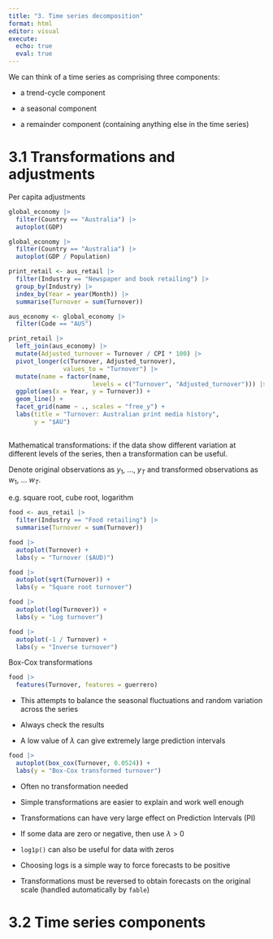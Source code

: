 ```yaml
---
title: "3. Time series decomposition"
format: html
editor: visual
execute: 
  echo: true
  eval: true
---
```


We can think of a time series as comprising three components:

-   a trend-cycle component

-   a seasonal component

-   a remainder component (containing anything else in the time series)

# 3.1 Transformations and adjustments

Per capita adjustments

```r
global_economy |> 
  filter(Country == "Australia") |> 
  autoplot(GDP)
```

```r
global_economy |> 
  filter(Country == "Australia") |> 
  autoplot(GDP / Population)
```

```r
print_retail <- aus_retail |> 
  filter(Industry == "Newspaper and book retailing") |> 
  group_by(Industry) |> 
  index_by(Year = year(Month)) |> 
  summarise(Turnover = sum(Turnover))
```

```r
aus_economy <- global_economy |> 
  filter(Code == "AUS")
```

```r
print_retail |> 
  left_join(aus_economy) |> 
  mutate(Adjusted_turnover = Turnover / CPI * 100) |> 
  pivot_longer(c(Turnover, Adjusted_turnover),
               values_to = "Turnover") |> 
  mutate(name = factor(name, 
                       levels = c("Turnover", "Adjusted_turnover"))) |> 
  ggplot(aes(x = Year, y = Turnover)) +
  geom_line() +
  facet_grid(name ~ ., scales = "free_y") +
  labs(title = "Turnover: Australian print media history",
       y = "$AU")
  
```

Mathematical transformations: if the data show different variation at different levels of the series, then a transformation can be useful.

Denote original observations as $y_1$, ..., $y_T$ and transformed observations as $w_1$, ... $w_T$.

e.g. square root, cube root, logarithm

```r
food <- aus_retail |> 
  filter(Industry == "Food retailing") |> 
  summarise(Turnover = sum(Turnover))
```

```r
food |> 
  autoplot(Turnover) +
  labs(y = "Turnover ($AUD)")
```

```r
food |> 
  autoplot(sqrt(Turnover)) +
  labs(y = "Square root turnover")
```

```r
food |> 
  autoplot(log(Turnover)) +
  labs(y = "Log turnover")
```

```r
food |> 
  autoplot(-1 / Turnover) +
  labs(y = "Inverse turnover")
```

Box-Cox transformations

```r
food |> 
  features(Turnover, features = guerrero)
```

-   This attempts to balance the seasonal fluctuations and random variation across the series

-   Always check the results

-   A low value of $\lambda$ can give extremely large prediction intervals

```r
food |> 
  autoplot(box_cox(Turnover, 0.0524)) +
  labs(y = "Box-Cox transformed turnover")
```

-   Often no transformation needed

-   Simple transformations are easier to explain and work well enough

-   Transformations can have very large effect on Prediction Intervals (PI)

-   If some data are zero or negative, then use $\lambda$ \> 0

-   `log1p()` can also be useful for data with zeros

-   Choosing logs is a simple way to force forecasts to be positive

-   Transformations must be reversed to obtain forecasts on the original scale (handled automatically by `fable`)

# 3.2 Time series components
